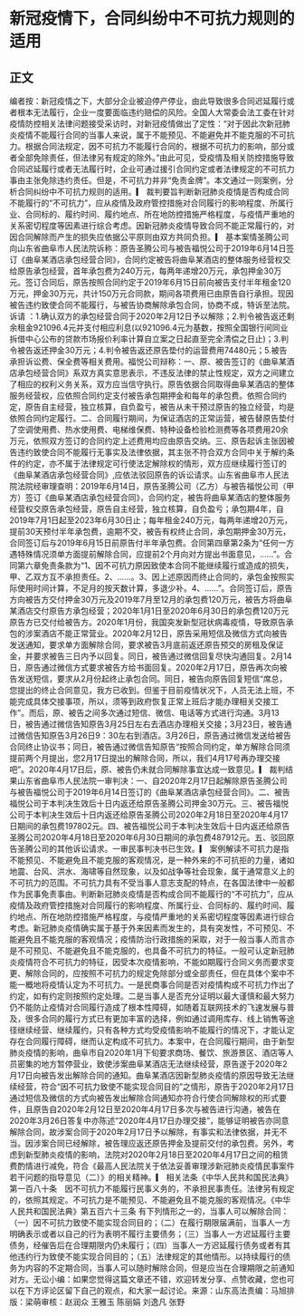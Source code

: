 # 新冠疫情下，合同纠纷中不可抗力规则的适用
## 正文
编者按：新冠疫情之下，大部分企业被迫停产停业，由此导致很多合同迟延履行或者根本无法履行，企业一度要面临违约赔偿的风险。全国人大常委会法工委在针对疫情防控相关法律问题接受采访时，对新冠疫情做出了定性：“对于因此次新冠肺炎疫情不能履行合同的当事人来说，属于不能预见、不能避免并不能克服的不可抗力。根据合同法规定，因不可抗力不能履行合同的，根据不可抗力的影响，部分或者全部免除责任，但法律另有规定的除外。”由此可见，受疫情及相关防控措施导致合同迟延履行或者无法履行时，企业可通过援引合同约定或者法律规定的不可抗力事由主张免除违约责任。但是，不可抗力并非“免责金牌”。本文通过一则案例，分析合同纠纷中不可抗力规则的适用。▎ 裁判要旨判断新冠肺炎疫情是否构成合同不能履行的“不可抗力”，应从疫情及政府管控措施对合同履行的影响程度、所属行业、合同标的、履约时间、履约地点、所在地防控措施严格程度，与疫情严重地的关系密切程度等因素进行综合考虑。因新冠肺炎疫情导致合同不能正常履行的，对因合同解除而产生的损失应依据公平原则由双方共同负担。▎ 基本案情圣腾公司向山东省曲阜市人民法院诉称：原告圣腾公司与被告福悦公司于2019年6月14日签订《曲阜某酒店承包经营合同》，合同约定被告将曲阜某酒店的整体服务经营权交给原告承包经营，首年承包费为240万元，每两年递增20万元，承包押金30万元。签订合同后，原告按照合同约定于2019年6月15日前向被告支付半年租金120万元，押金30万元，共计150万元合同款，期间各项费用已由原告自行承担。现因被告违约致使合同不能履行，与被告协商解除承包合同，协商不成，特诉至法院。诉请 ：1.确认双方的承包经营合同于2020年2月12日予以解除；2.判令被告返还剩余租金921096.4元并支付相应利息(以921096.4元为基数，按照全国银行间同业拆借中心公布的贷款市场报价利率计算自立案之日起直至完全清偿之日止)；3.判令被告返还押金30万元；4.判令被告返还原告垫付的运营费用74480元；5.被告承担诉讼费、保全费等相关费用。福悦公司辩称：一、原、被告签订的《曲阜某酒店承包经营合同》系双方真实意思表示，不违反法律的禁止性规定，双方之间建立了相应的权利义务关系，双方应当信守执行。原告依据合同取得曲阜某酒店的整体服务经营权，应依照合同约定支付被告承包期押金和每年的承包费。依照合同约定，原告自主经营，独立核算，自负盈亏，被告从未干预过原告的独立经营，均是依照合同约定履行。二、合同履行期间，为保证酒店的正常运营，被告替原告垫付了空调使用费、热水使用费、电梯维保费、特种设备检验检测费等各项费用20余万元，依照双方签订的合同约定上述费用均应由原告交纳。三、原告起诉主张因被告违约致使合同不能履行无事实及法律依据，其主张不符合双方合同中关于解约条件的约定，亦不属于法律规定可行使法定解除权的情形，双方应继续履行签订的《曲阜某酒店承包经营合同》,应依法驳回原告的诉讼请求。山东省曲阜市人民法院法院经审理查明：2019年6月14日，原告圣腾公司（乙方）与被告福悦公司（甲方）签订《曲阜某酒店承包经营合同》，合同约定，被告将曲阜某酒店的整体服务经营权交原告承包经营，原告自主经营，独立核算，自负盈亏；承包期4年，自2019年7月1日起至2023年6月30日止；每年租金240万元，每两年递增20万元，提前30天预付半年承包费，逾期不交，被告有权终止合同，承包期押金30万元，合同签订后与2019年6月15日前原告付半年承包费。合同第四章第2条为“任何一方遇特殊情况须单方面提前解除合同，应提前2个月向对方提出书面意见，......”。合同第六章免责条款为“1、因不可抗力原因致使本合同不能继续履行或造成的损失，甲、乙双方互不承担责任。2、......。3、因上述原因而终止合同的，承包金按照实际使用时间计算，不足月的按天数计算，多退少补。4、......”。合同签订后，原告方向被告方交付押金30万元及2019年7月至12月的承包费120万元，被告方将曲阜某酒店交付原告方承包经营；2020年1月1日至2020年6月30日的承包费120万元原告方已交付给被告方。2020年1月份，我国突发新型冠状病毒疫情，导致原告承包的涉案酒店不能正常营业。2020年2月12日，原告采用短信及微信方式向被告发送通知，要求单方面解除合同，要求被告3月底前返还原告预交的房租及保证金，并要求被告三日内予以回复。同日，被告通过微信回复尽快沟通回复。2月14日，原告通过微信方式要求被告方给书面回复。2020年2月17日，原告再次向被告发送短信，要求从2月份起终止承包合同。同日，被告向原告回复短信“席总，您提出的终止合同意见，我方已收到。但鉴于目前疫情状况下，人员无法上班，不能完成具体交接事项，所以，须等到政府恢复正常上班后才能办理相关交接工作”。而后，原、被告之间多次通过短信、微信、电话等方式进行沟通。3月13日，被告通过微信告知原告3月25日左右去酒店办理相关交接；3月23日，被告通过微信告知原告3月26日9：30左右到酒店。3月26日，原告通过微信发送给被告合同终止协议书；同日，被告通过微信告知原告“按照合同约定，单方解除合同须提前两个月提出，您2月17日提出的解除合同，所以，我们4月17号再办理交接吧”。2020年4月17日后，原、被告仍未就合同解除事宜达成一致意见。▎ 裁判结果山东省曲阜市人民法院一审判决：一、自2020年2月17日起解除原告圣腾公司与被告福悦公司于2019年6月14日签订的《曲阜某酒店承包经营合同》。二、被告福悦公司于本判决生效后十日内返还给原告圣腾公司押金30万元。三、被告福悦公司于本判决生效后十日内返还给原告圣腾公司2020年2月18日至2020年4月17日期间的承包费197802元。四、被告福悦公司于本判决生效后十日内返还给原告圣腾公司2020年4月18日至2020年6月30日期间的承包费487912元。五、驳回原告圣腾公司的其他诉讼请求。一审民事判决书已生效。▎ 案例解读不可抗力是指不能预见、不能避免且不能克服的客观情况，是一种外来的不可抗拒的力量，诸如地震、台风、洪水、海啸等自然现象，以及如战争等社会现象，属于通常意义上的不可抗力的范围。不可抗力具有不受当事人意志支配的特点，在各国法律中一般都作为民事免责事由。判断新冠肺炎疫情是否构成合同不能履行的“不可抗力”，应从疫情及政府管控措施对合同履行的影响程度、所属行业、合同标的、履约时间、履约地点、所在地防控措施严格程度，与疫情严重地的关系密切程度等因素进行综合考虑。新冠肺炎疫情确实属于基于外来因素而发生的，具有突发性，不可预见、不能避免且不能克服的客观情况；疫情防治行政措施的采取，对于一般当事人而言亦是不可预见、不能避免且不能克服的，也具备不可抗力的特征。一般可认定新冠肺炎疫情符合不可抗力的特征，因受本次疫情影响，不能如期履行合同义务而要求变更、解除合同的，应按照不可抗力的规定免除部分或全部责任，但在具体个案中不能一概地将疫情认定为不可抗力。一是民商事合同是否对疫情构成不可抗力作出了约定，如有约定则按照约定处理。二是当事人是否充分证明以最大谨慎和最大努力仍不能防止疫情对合同履行造成了根本性障碍，如随着互联网技术的飞速发展与普及，很多合同的履行方式已有更加丰富的选择，例如通过调用库存、线上销售等途径继续经营、继续履约，只有各种方式均受疫情影响不能履行的情况下，才能认定存在合同履行障碍，继而认定构成不可抗力。本案中，在合同履行期间，由于新型肺炎疫情的影响，曲阜市自2020年1月下旬要求商场、餐饮、旅游景区、酒店等人员密集的地方暂停营业，致使涉案曲阜某酒店无法继续经营，原告遂于2020年2月17日向被告发出解除合同的通知。曲阜某酒店因新型肺炎疫情的原因导致无法继续经营，符合“因不可抗力致使不能实现合同目的”之情形，原告于2020年2月17日通过短信及微信的方式向被告发出解除合同通知亦符合行使合同解除权的形式要件，且原告自2020年2月12日至2020年4月17日多次与被告进行沟通，被告在2020年3月26日答复中亦陈述“2020年4月17日办理交接”，能够证明被告亦同意解除合同，故涉案合同于2020年2月17日予以解除，有事实和法律依据，并无不当。因涉案合同已经解除，被告理应返还原告押金及提前交付的承包费。另外，考虑到新型肺炎疫情的影响，法院对2020年2月18日至2020年4月17日之间的租赁费酌情进行减免，符合《最高人民法院关于依法妥善审理涉新冠肺炎疫情民事案件若干问题的指导意见（二）》的相关精神。▎ 相关法条《中华人民共和国民法典》第一百八十条　因不可抗力不能履行民事义务的，不承担民事责任。法律另有规定的，依照其规定。不可抗力是不能预见、不能避免且不能克服的客观情况。《中华人民共和国民法典》第五百六十三条 有下列情形之一的，当事人可以解除合同：（一）因不可抗力致使不能实现合同目的；（二）在履行期限届满前，当事人一方明确表示或者以自己的行为表明不履行主要债务；（三）当事人一方迟延履行主要债务，经催告后在合理期限内仍未履行；（四）当事人一方迟延履行债务或者有其他违约行为致使不能实现合同目的；（五）法律规定的其他情形。以持续履行的债务为内容的不定期合同，当事人可以随时解除合同，但是应当在合理期限之前通知对方。无讼小编：如果您觉得这篇文章还不错，欢迎转发分享、点赞收藏，您也可以在下方评论区留下自己的观点，和大家一起讨论。来源：山东高法责编：马旭排版：梁萌审核：赵润众 王雅玉 陈丽娟 刘逸凡 张野
